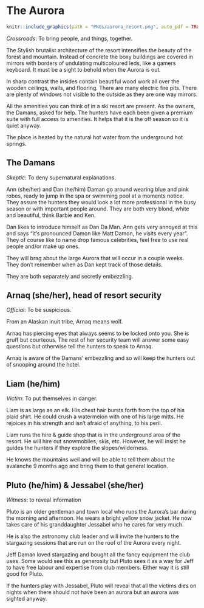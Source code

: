 # The Aurora

```r
knitr::include_graphics(path = "PNGs/aurora_resort.png", auto_pdf = TRUE)
``` 

_Crossroads_: To bring people, and things, together.

The Stylish brutalist architecture of the resort intensifies the beauty of the forest and mountain.
Instead of concrete the boxy buildings are covered in mirrors with borders of undulating multicoloured leds, like a gamers keyboard.
It must be a sight to behold when the Aurora is out.

In sharp contrast the insides contain beautiful wood work all over the wooden ceilings, walls, and flooring.
There are many electric fire pits.
There are plenty of windows not visible to the outside as they are one way mirrors.

All the amenities you can think of in a ski resort are present.
As the owners, the Damans, asked for help. 
The hunters have each been given a premium suite with full access to amenities.
It helps that it is the off season so it is quiet anyway.

The place is heated by the natural hot water from the underground hot springs.

## The Damans

_Skeptic_: To deny supernatural explanations.

Ann (she/her) and Dan (he/him) Daman go around wearing blue and pink robes, ready to jump in the spa or swimming pool at a moments notice.
They assure the hunters they would look a lot more professional in the busy season or with important people around.
They are both very blond, white and beautiful, think Barbie and Ken.

Dan likes to introduce himself as Dan Da Man.
Ann gets very annoyed at this and says "It's pronounced Damon like Matt Damon, he visits every year".
They of course like to name drop famous celebrities, feel free to use real people and/or make up ones.

They will brag about the large Aurora that will occur in a couple weeks. They don't remember when as Dan kept track of those details.

They are both separately and secretly embezzling.

## Arnaq (she/her), head of resort security

_Official_: To be suspicious.

From an Alaskan inuit tribe, Arnaq means wolf.

Arnaq has piercing eyes that always seems to be locked onto you. She is gruff but courteous. The rest of her security team will answer some easy questions but otherwise tell the hunters to speak to Arnaq.

Arnaq is aware of the Damans' embezzling and so will keep the hunters out of snooping around the hotel.

## Liam (he/him)

_Victim_: To put themselves in danger.

Liam is as large as an elk. His chest hair bursts forth from the top of his plaid shirt. He could crush a watermelon with one of his large mitts. He rejoices in his strength and isn't afraid of anything, to his peril.

Liam runs the hire & guide shop that is in the underground area of the resort. He will hire out snowmobiles, skis, etc. However, he will insist he guides the hunters if they explore the slopes/wilderness.

He knows the mountains well and will be able to tell them about the avalanche 9 months ago and bring them to that general location.

## Pluto (he/him) & Jessabel (she/her)

_Witness_: to reveal information

Pluto is an older gentleman and town local who runs the Aurora's bar during the morning and afternoon. He wears a bright yellow snow jacket.
He now takes care of his granddaughter Jessabel who he cares for very much.

He is also the astronomy club leader and will invite the hunters to the stargazing sessions that are run on the roof of the Aurora every night.

Jeff Daman loved stargazing and bought all the fancy equipment the club uses.
Some would see this as generosity but Pluto sees it as a way for Jeff to have free labour and expertise from club members.
Either way it is still good for Pluto.

If the hunters play with Jessabel, Pluto will reveal that all the victims dies on nights when there should not have been an aurora but an aurora was sighted anyway.



